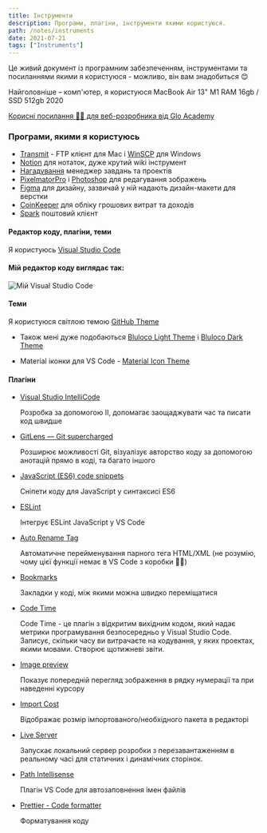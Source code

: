 ```yaml
---
title: Інструменти
description: Програми, плагіни, інструменти якими користуюся.
path: /notes/instruments
date: 2021-07-21
tags: ["Instruments"]
---
```


Це живий документ із програмним забезпеченням, інструментами та посиланнями
якими я користуюся - можливо, він вам знадобиться 😊

Найголовніше – комп'ютер, я
користуюся MacBook Air 13" M1 RAM 16gb / SSD 512gb 2020

[Корисні посилання 👨‍💻 для веб-розробника від Glo Academy](https://aislam23.github.io/links/)

### Програми, якими я користуюсь

- [Transmit](https://panic.com/transmit/) - FTP клієнт для Mac і [WinSCP](https://winscp.net/eng/docs/lang:ru) для Windows
- [Notion](https://www.notion.so/) для нотаток, дуже крутий wiki інструмент
- [Нагадування](https://support.apple.com/uk-ua/guide/reminders/welcome/mac) менеджер завдань та проектів
- [PixelmatorPro](https://www.pixelmator.com/pro/) і [Photoshop](https://www.adobe.com/ru/products/photoshop.html) для редагування зображень
- [Figma](https://www.figma.com/) для дизайну, зазвичай у ній надають дизайн-макети для верстки
- [CoinKeeper](https://about.coinkeeper.me/) для обліку грошових витрат та доходів
- [Spark](https://sparkmailapp.com/) поштовий клієнт


#### Редактор коду, плагіни, теми

Я користуюсь <a href="https://code.visualstudio.com/" target="_blank">Visual Studio Code</a>

#### Мій редактор коду виглядає так:

![Мій Visual Studio Code](code-editor.jpg)

#### Теми

Я користуюся світлою темою [GitHub Theme](https://marketplace.visualstudio.com/items?itemName=GitHub.github-vscode-theme)

-  Також мені дуже подобаються [Bluloco Light Theme](https://marketplace.visualstudio.com/items?itemName=uloco.theme-bluloco-light) і [Bluloco Dark Theme](https://marketplace.visualstudio.com/items?itemName=uloco.theme-bluloco-dark)

-  Material іконки для VS Code - [Material Icon Theme](https://marketplace.visualstudio.com/items?itemName=PKief.material-icon-theme)
    

#### Плагіни

-  [Visual Studio IntelliCode](https://visualstudio.microsoft.com/ru/services/intellicode/)

    Розробка за допомогою ІІ, допомагає заощаджувати час та писати код швидше

-  [GitLens — Git supercharged](https://marketplace.visualstudio.com/items?itemName=eamodio.gitlens)

    Розширює можливості Git, візуалізує авторство коду за допомогою анотацій прямо в коді, та багато іншого

-  [JavaScript (ES6) code snippets](https://marketplace.visualstudio.com/items?itemName=xabikos.JavaScriptSnippets)

    Сніпети коду для JavaScript у синтаксисі ES6

-  [ESLint](https://marketplace.visualstudio.com/items?itemName=dbaeumer.vscode-eslint)

    Інтегрує ESLint JavaScript у VS Code

-  [Auto Rename Tag](https://marketplace.visualstudio.com/items?itemName=formulahendry.auto-rename-tag)

    Автоматичне перейменування парного тега HTML/XML (не розумію, чому цієї функції немає в VS Code з коробки 🤷🏻)

-  [Bookmarks](https://marketplace.visualstudio.com/items?itemName=alefragnani.bookmarks)

    Закладки у коді, між якими можна швидко переміщатися
    
-  [Code Time](https://marketplace.visualstudio.com/items?itemName=softwaredotcom.swdc-vscode)

    Code Time - це плагін з відкритим вихідним кодом, який надає метрики програмування безпосередньо у Visual Studio Code.
    Записує, скільки часу ви витрачаєте на кодування, у яких проектах, якими мовами. Створює щотижневі звіти.

-  [Image preview](https://marketplace.visualstudio.com/items?itemName=kisstkondoros.vscode-gutter-preview)

    Показує попередній перегляд зображення в рядку нумерації та при наведенні курсору

-  [Import Сost](https://marketplace.visualstudio.com/items?itemName=wix.vscode-import-cost)

    Відображає розмір імпортованого/необхідного пакета в редакторі

-  [Live Server](https://marketplace.visualstudio.com/items?itemName=ritwickdey.LiveServer)

    Запускає локальний сервер розробки з перезавантаженням в реальному часі для статичних і динамічних сторінок.

-  [Path Intellisense](https://marketplace.visualstudio.com/items?itemName=christian-kohler.path-intellisense)

    Плагін VS Code для автозаповнення імен файлів

-  [Prettier - Code formatter](https://marketplace.visualstudio.com/items?itemName=esbenp.prettier-vscode)

    Форматування коду
